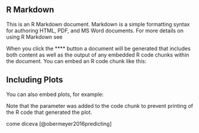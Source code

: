 

## R Markdown

This is an R Markdown document. Markdown is a simple formatting syntax for authoring HTML, PDF, and MS Word documents. For more details on using R Markdown see 

When you click the **** button a document will be generated that includes both content as well as the output of any embedded R code chunks within the document. You can embed an R code chunk like this:



## Including Plots

You can also embed plots, for example:

Note that the  parameter was added to the code chunk to prevent printing of the R code that generated the plot.


come diceva [@obermeyer2016predicting]

